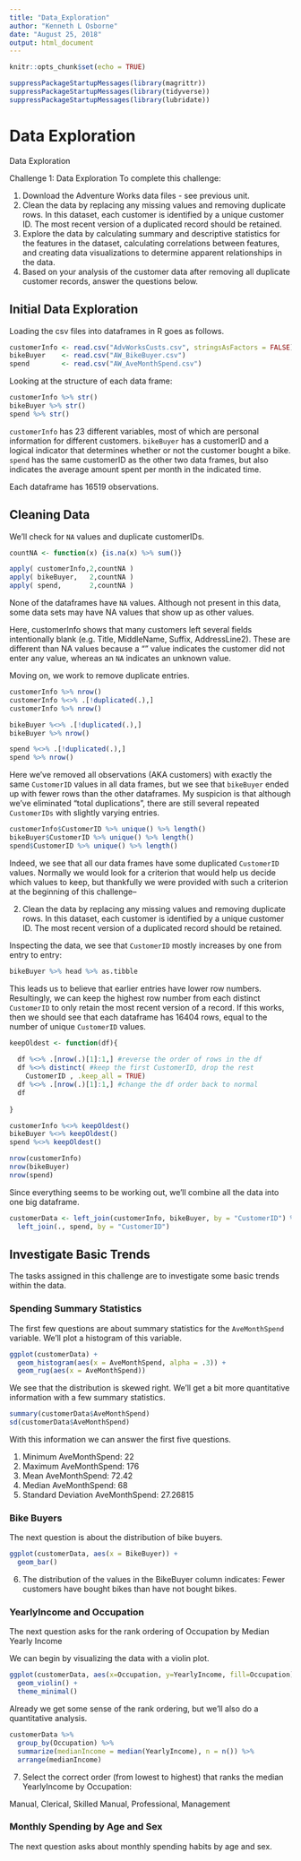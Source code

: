 ```yaml
---
title: "Data_Exploration"
author: "Kenneth L Osborne"
date: "August 25, 2018"
output: html_document
---
```


```r
knitr::opts_chunk$set(echo = TRUE)
```

```r
suppressPackageStartupMessages(library(magrittr))
suppressPackageStartupMessages(library(tidyverse))
suppressPackageStartupMessages(library(lubridate))
```


# Data Exploration

Data Exploration

Challenge 1: Data Exploration
To complete this challenge:

1. Download the Adventure Works data files - see previous unit.
2. Clean the data by replacing any missing values and removing duplicate rows. In this dataset, each customer is identified by a unique customer ID. The most recent version of a duplicated record should be retained.
3. Explore the data by calculating summary and descriptive statistics for the features in the dataset, calculating correlations between features, and creating data visualizations to determine apparent relationships in the data.
4. Based on your analysis of the customer data after removing all duplicate customer records, answer the questions below.

## Initial Data Exploration

Loading the csv files into dataframes in R goes as follows.

```r
customerInfo <- read.csv("AdvWorksCusts.csv", stringsAsFactors = FALSE)
bikeBuyer    <- read.csv("AW_BikeBuyer.csv")
spend        <- read.csv("AW_AveMonthSpend.csv")
```

Looking at the structure of each data frame:

```r
customerInfo %>% str()
bikeBuyer %>% str()
spend %>% str()
```

`customerInfo` has 23 different variables, most of which are personal information for different customers. `bikeBuyer` has a customerID and a logical indicator that determines whether or not the customer bought a bike. `spend` has the same customerID as the other two data frames, but also indicates the average amount spent per month in the indicated time.

Each dataframe has 16519 observations. 




## Cleaning Data

We'll check for `NA` values and duplicate customerIDs.

```r
countNA <- function(x) {is.na(x) %>% sum()}

apply( customerInfo,2,countNA )
apply( bikeBuyer,   2,countNA )
apply( spend,       2,countNA )
```

None of the dataframes have `NA` values. Although not present in this data, some data sets may have NA values that show up as other values. 

Here, customerInfo shows that many customers left several fields intentionally blank (e.g. Title, MiddleName, Suffix, AddressLine2). These are different than NA values because a "" value indicates the customer did not enter any value, whereas an `NA` indicates an unknown value.

Moving on, we work to remove duplicate entries.

```r
customerInfo %>% nrow()
customerInfo %<>% .[!duplicated(.),]
customerInfo %>% nrow()

bikeBuyer %<>% .[!duplicated(.),]
bikeBuyer %>% nrow()

spend %<>% .[!duplicated(.),]
spend %>% nrow()
```

Here we've removed all observations (AKA customers) with exactly the same `CustomerID` values in all data frames, but we see that `bikeBuyer` ended up with fewer rows than the other dataframes. My suspicion is that although we've eliminated "total duplications", there are still several repeated `CustomerIDs` with slightly varying entries.

```r
customerInfo$CustomerID %>% unique() %>% length()
bikeBuyer$CustomerID %>% unique() %>% length()
spend$CustomerID %>% unique() %>% length()
```

Indeed, we see that all our data frames have some duplicated `CustomerID` values. Normally we would look for a criterion that would help us decide which values to keep, but thankfully we were provided with such a criterion at the beginning of this challenge--

2. Clean the data by replacing any missing values and removing duplicate rows. In this dataset, each customer is identified by a unique customer ID. The most recent version of a duplicated record should be retained.

Inspecting the data, we see that `CustomerID` mostly increases by one from entry to entry:

```r
bikeBuyer %>% head %>% as.tibble
```

This leads us to believe that earlier entries have lower row numbers. Resultingly, we can keep the highest row number from each distinct `CustomerID` to only retain the most recent version of a record. If this works, then we should see that each dataframe has 16404 rows, equal to the number of unique `CustomerID` values.

```r
keepOldest <- function(df){
  
  df %<>% .[nrow(.)[1]:1,] #reverse the order of rows in the df
  df %<>% distinct( #keep the first CustomerID, drop the rest
    CustomerID , .keep_all = TRUE) 
  df %<>% .[nrow(.)[1]:1,] #change the df order back to normal
  df
  
}

customerInfo %<>% keepOldest()
bikeBuyer %<>% keepOldest()
spend %<>% keepOldest()

nrow(customerInfo)
nrow(bikeBuyer)
nrow(spend)
```

Since everything seems to be working out, we'll combine all the data into one big dataframe.

```r
customerData <- left_join(customerInfo, bikeBuyer, by = "CustomerID") %>% 
  left_join(., spend, by = "CustomerID")
```


## Investigate Basic Trends

The tasks assigned in this challenge are to investigate some basic trends within the data.

### Spending Summary Statistics

The first few questions are about summary statistics for the `AveMonthSpend` variable. We'll plot a histogram of this variable. 

```r
ggplot(customerData) + 
  geom_histogram(aes(x = AveMonthSpend, alpha = .3)) + 
  geom_rug(aes(x = AveMonthSpend))
```

We see that the distribution is skewed right. We'll get a bit more quantitative information with a few summary statistics.

```r
summary(customerData$AveMonthSpend)
sd(customerData$AveMonthSpend)
```

With this information we can answer the first five questions.

1. Minimum AveMonthSpend: 22
2. Maximum AveMonthSpend: 176
3. Mean AveMonthSpend:    72.42
4. Median AveMonthSpend:  68
5. Standard Deviation AveMonthSpend: 27.26815

### Bike Buyers

The next question is about the distribution of bike buyers.

```r
ggplot(customerData, aes(x = BikeBuyer)) + 
  geom_bar()
```

6. The distribution of the values in the BikeBuyer column indicates:
  Fewer customers have bought bikes than have not bought bikes.

### YearlyIncome and Occupation

The next question asks for the rank ordering of Occupation by Median Yearly Income

We can begin by visualizing the data with a violin plot.

```r
ggplot(customerData, aes(x=Occupation, y=YearlyIncome, fill=Occupation)) +
  geom_violin() + 
  theme_minimal()
```

Already we get some sense of the rank ordering, but we'll also do a quantitative analysis.

```r
customerData %>% 
  group_by(Occupation) %>% 
  summarize(medianIncome = median(YearlyIncome), n = n()) %>% 
  arrange(medianIncome)
```



7. Select the correct order (from lowest to highest) that ranks the median YearlyIncome by Occupation:

Manual, Clerical, Skilled Manual, Professional, Management

### Monthly Spending by Age and Sex

The next question asks about monthly spending habits by age and sex.
